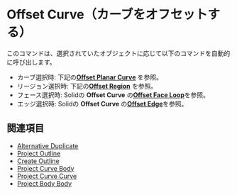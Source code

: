 
# Offset Curve（カーブをオフセットする）

<Reference shortcut="O" command="Offset Curve" button="コマンドバー右" />

このコマンドは、選択されていたオブジェクトに応じて以下のコマンドを自動的に呼び出します。

- カーブ選択時: 下記の[**Offset Planar Curve**](#offset-planar-curve) を参照。
- リージョン選択時: 下記の[**Offset Region**](#offset-region) を参照。
- フェース選択時: Solidの **Offset Curve** の[**Offset Face Loop**](../solid/offset-curve#offset-face-loop)を参照。
- エッジ選択時: Solidの **Offset Curve** の[**Offset Edge**](../solid/offset-curve#offset-edge)を参照。

## 関連項目
- [Alternative Duplicate](./alternative-duplicate)
- [Project Outline](./project-outline)
- [Create Outline](./create-outline)
- [Project Curve Body](./project-curve-body)
- [Project Curve Curve](./project-curve-curve)
- [Project Body Body](./project-body-body)














